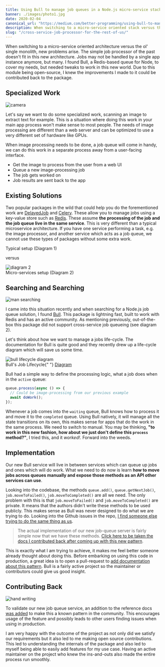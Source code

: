 ```yaml
---
title: Using Bull to manage job queues in a Node.js micro-service stack
banner: ./images/photo1.jpg
date: 2020-02-04
canonical_url: "https://medium.com/better-programming/using-bull-to-manage-job-queues-in-a-node-js-micro-service-stack-7a6257e64509"
description: When switching to a micro-service oriented stack versus the ol' single monolith, new problems arise.
slug: "/cross-service-job-processor-for-the-rest-of-us/"
---
```


When switching to a micro-service oriented architecture versus the ol' single monolith, new problems arise. The simple job processor of the past doesn't fit in this new architecture. Jobs may not be handled by a single app instance anymore, but many. I found Bull, a Redis-based queue for Node, to cover my needs, but needed tweaks to work in this new world. Due to this module being open-source, I knew the improvements I made to it could be contributed back to the package.

## Specialized Work

<div class="Image__Small">
  <img
    src="https://res.cloudinary.com/dscgr6mcw/image/upload/v1580822906/bull-post/photo2.png"
    alt="camera"
  />
</div>

Let's say we want to do some specialized work, scanning an image to extract text for example. This is a situation where doing this work in your main app process won't make sense to most people. The needs of image processing are different than a web server and can be optimized to use a very different set of hardware like GPUs.

When image processing needs to be done, a job queue will come in handy, we can do this work in a separate process away from a user-facing interface.

- Get the image to process from the user from a web UI
- Queue a new image-processing job
- The job gets worked on
- Job results are sent back to the app

## Existing Solutions

Two popular packages in the wild that could help you do the forementioned work are [DelayedJob](https://github.com/collectiveidea/delayed_job/) and [Celery](http://www.celeryproject.org/). These allow you to manage jobs using a key-value store such as [Redis](https://redis.io/). These assume **the processing of the job and the job queue live in the same service**. This is very different than a typical microservice architecture. If you have one service performing a task, e.g. the image processor, and another service which acts as a job queue, we cannot use these types of packages without some extra work.

<div class="Image__Medium">
  <img
    src="https://res.cloudinary.com/dscgr6mcw/image/upload/v1549120910/bull-post/bull-1.png"
    alt=""
  />
  <figcaption>Typical setup (Diagram 1)</figcaption>
</div>

versus

<div class="Image__Medium">
  <img
    src="https://res.cloudinary.com/dscgr6mcw/image/upload/v1549120910/bull-post/bull-post2.png"
    alt="diagram 2"
  />
  <figcaption>Micro-services setup (Diagram 2)</figcaption>
</div>

## Searching and Searching

<div class="Image__Small">
  <img
    src="https://res.cloudinary.com/dscgr6mcw/image/upload/v1587562908/bull-post/photo3.png"
    alt="man searching"
  />
</div>

I came into this situation recently and when searching for a Node.js job queue solution, I found [Bull](https://github.com/OptimalBits/bull). This package is lightning fast, built to work with Redis and has an active community. As mentioning previously, out-of-the-box this package did not support cross-service job queueing (see diagram 2).

Let's think about how we want to manage a jobs life-cycle. The documentation for Bull is quite good and they recently drew up a life-cycle diagram which will save us some time.

<div class="Image__Medium">
  <img
    src="https://res.cloudinary.com/dscgr6mcw/image/upload/v1549120910/bull-post/job-lifecycle.png"
    alt="bull lifecycle diagram"
  />
  <figcaption>
    Bull's Job Lifecycle{" "}
    <a
      href="https://github.com/OptimalBits/bull/blob/develop/docs/job-lifecycle.png"
      target="_blank"
    >
      Diagram
    </a>
  </figcaption>
</div>

Bull had a simple way to define the processing logic, what a job does when in the `active` queue:

```javascript
queue.process(async () => {
  // Could be image-processing from our previous example
  await doWork();
});
```

Whenever a job comes into the `waiting` queue, Bull knows how to process it and move it to the `completed` queue. Using Bull natively, it will manage all the state transitions on its own, this makes sense for apps that do the work in the same process. We need to switch to manual. You may be thinking, **"to work in this new fashion, how about we just don't define this `process` method?"**, I tried this, and it _worked!_. Forward into the weeds.

## Implementation

Our new Bull service will live in between services which can queue up jobs and ones which will do work. What we need to do now is learn **how to move jobs across queues manually and expose those methods as an API other services can use**.

Looking into the codebase, the methods `queue.add()`, `queue.getNextJob()`, `job.moveToFailed()`, `job.moveToCompleted()` are all we need. The only problem with this is that `job.moveToFailed()` and `job.moveToCompleted()` are private. It means that the authors didn't write these methods to be used publicly. This makes sense as Bull was never designed to do what we are trying to do. Looking into the Github issues in the repo, [I find someone else trying to do the same thing as us](https://github.com/OptimalBits/bull/issues/790).

> The actual implementation of our new job-queue server is fairly simple now that we have these methods. [Click here to be taken the docs I contributed back after coming up with this new pattern](https://github.com/OptimalBits/bull/blob/develop/PATTERNS.md#manually-fetching-jobs).

This is exactly what I am trying to achieve, it makes me feel better someone already thought about doing this. Before embarking on using this code in production, a great idea is to open a pull-request to [add documentation about this pattern](https://github.com/OptimalBits/bull/pull/1017/files#diff-375fc823554b090375d9c47199cb5ee2R201). Bull is a fairly active project so the maintainer or contributors could give us good insight.

## Contributing Back

<div class="Image__Small">
  <img
    src="https://res.cloudinary.com/dscgr6mcw/image/upload/v1587562909/bull-post/photo5.png"
    alt="hand writing"
  />
</div>

To validate our new job queue service, an addition to the reference docs <a href="https://github.com/OptimalBits/bull/pull/1017/files#diff-375fc823554b090375d9c47199cb5ee2R201" target="_blank">was added</a> to make this a known pattern in the community. This encourages usage of the feature and possibly leads to other users finding issues when using in production.

I am very happy with the outcome of the project as not only did we satisfy our requirements but it also led to me making open source contributions. This led to understanding the internals of the package and also led to myself being able to easily add features for my use case. Having an active maintainer on the project who knew the ins-and-outs also made the entire process run smoothly.
